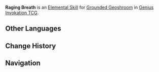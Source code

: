 {{Genius Invokation TCG Skill Infobox
|title      = Raging Breath
|image      = Raging Breath (Grounded Geoshroom) Character Card Skill.png
|type       = Elemental Skill
|character  = Grounded Geoshroom
|element    = Geo
|matching   = 3
|unaligned  = 
|effect     = Deals 3 {{Color|Geo DMG}}.
|order      = 2
}}
'''Raging Breath''' is an [[Character Card Elemental Skill|Elemental Skill]] for [[Grounded Geoshroom (Character Card)|Grounded Geoshroom]] in [[Genius Invokation TCG]].

==Other Languages==
{{Other Languages|Raging Breath (Grounded Hydroshroom)}}

==Change History==
{{Change History|3.7}}

==Navigation==
{{Genius Invokation TCG Skill Navbox|Grounded Geoshroom}}